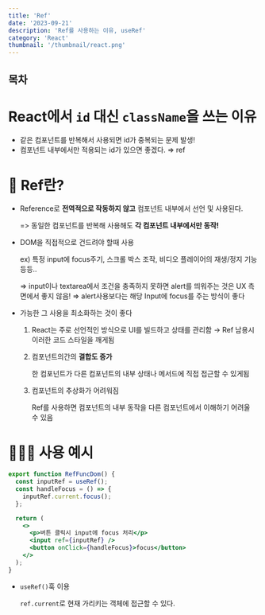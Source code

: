 ```yaml
---
title: 'Ref'
date: '2023-09-21'
description: 'Ref를 사용하는 이유, useRef'
category: 'React'
thumbnail: '/thumbnail/react.png'
---
```


## 목차

# React에서 `id` 대신 `className`을 쓰는 이유

- 같은 컴포넌트를 반복해서 사용되면 id가 중복되는 문제 발생!
- 컴포넌트 내부에서만 적용되는 id가 있으면 좋겠다. ⇒ ref

# 📌 Ref란?

- Reference로 **<span className='red-bold'>전역적으로 작동하지 않고</span>** 컴포넌트 내부에서 선언 및 사용된다.
    
    => 동일한 컴포넌트를 반복해 사용해도 **각 컴포넌트 내부에서만 동작!**
    
- <span className='highlight'>DOM을 직접적으로 건드려야 할때 사용</span>
    
    ex) 특정 input에 focus주기, 스크롤 박스 조작, 비디오 플레이어의 재생/정지 기능 등등..
    
    => input이나 textarea에서 조건을 충족하지 못하면 alert를 띄워주는 것은 UX 측면에서 좋지 않음! ⇒ alert사용보다는 해당 Input에 focus를 주는 방식이 좋다
    
- 가능한 그 사용을 <span className='red-bold'>최소화하는 것이 좋다</span>
    1. React는 주로 선언적인 방식으로 UI를 빌드하고 상태를 관리함 → Ref 남용시 이러한 코드 스타일을 깨게됨
    2. 컴포넌트의간의 **<span className='red-bold'>결합도 증가</span>**
        
        한 컴포넌트가 다른 컴포넌트의 내부 상태나 메서드에 직접 접근할 수 있게됨
        
    3. 컴포넌트의 추상화가 어려워짐
        
        Ref를 사용하면 컴포넌트의 내부 동작을 다른 컴포넌트에서 이해하기 어려울 수 있음

# 🧑🏻‍💻 사용 예시
```jsx
export function RefFuncDom() {
  const inputRef = useRef();
  const handleFocus = () => {
    inputRef.current.focus();
  };

  return (
    <>
      <p>버튼 클릭시 input에 focus 처리</p>
      <input ref={inputRef} />
      <button onClick={handleFocus}>focus</button>
    </>
  );
}
```
- `useRef()`훅 이용
    
    `ref.current`로 현재 가리키는 객체에 접근할 수 있다.